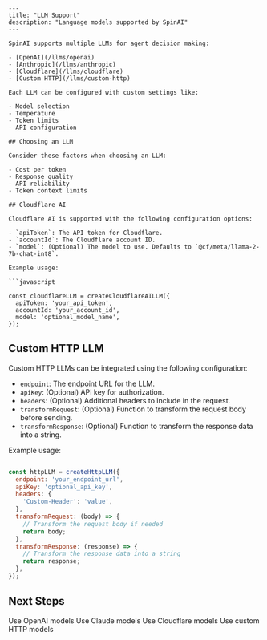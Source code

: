 ```mdx
---
title: "LLM Support"
description: "Language models supported by SpinAI"
---

SpinAI supports multiple LLMs for agent decision making:

- [OpenAI](/llms/openai)
- [Anthropic](/llms/anthropic)
- [Cloudflare](/llms/cloudflare)
- [Custom HTTP](/llms/custom-http)

Each LLM can be configured with custom settings like:

- Model selection
- Temperature
- Token limits
- API configuration

## Choosing an LLM

Consider these factors when choosing an LLM:

- Cost per token
- Response quality
- API reliability
- Token context limits

## Cloudflare AI

Cloudflare AI is supported with the following configuration options:

- `apiToken`: The API token for Cloudflare.
- `accountId`: The Cloudflare account ID.
- `model`: (Optional) The model to use. Defaults to `@cf/meta/llama-2-7b-chat-int8`.

Example usage:

```javascript

const cloudflareLLM = createCloudflareAILLM({
  apiToken: 'your_api_token',
  accountId: 'your_account_id',
  model: 'optional_model_name',
});
```

## Custom HTTP LLM

Custom HTTP LLMs can be integrated using the following configuration:

- `endpoint`: The endpoint URL for the LLM.
- `apiKey`: (Optional) API key for authorization.
- `headers`: (Optional) Additional headers to include in the request.
- `transformRequest`: (Optional) Function to transform the request body before sending.
- `transformResponse`: (Optional) Function to transform the response data into a string.

Example usage:

```javascript

const httpLLM = createHttpLLM({
  endpoint: 'your_endpoint_url',
  apiKey: 'optional_api_key',
  headers: {
    'Custom-Header': 'value',
  },
  transformRequest: (body) => {
    // Transform the request body if needed
    return body;
  },
  transformResponse: (response) => {
    // Transform the response data into a string
    return response;
  },
});
```

## Next Steps

<CardGroup>
  <Card title="OpenAI Setup" icon="openai" href="/llms/openai">
    Use OpenAI models
  </Card>
  <Card title="Anthropic Setup" icon="brain" href="/llms/anthropic">
    Use Claude models
  </Card>
  <Card title="Cloudflare Setup" icon="cloud" href="/llms/cloudflare">
    Use Cloudflare models
  </Card>
  <Card title="Custom HTTP Setup" icon="code" href="/llms/custom-http">
    Use custom HTTP models
  </Card>
</CardGroup>

```